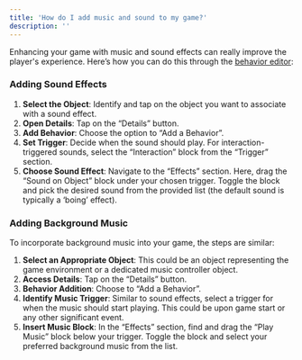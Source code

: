 ```yaml
---
title: 'How do I add music and sound to my game?'
description: ''
---
```


Enhancing your game with music and sound effects can really improve the player's experience. Here’s how you can do this through the [behavior editor](https://wiki.soba.xyz/creating-your-game/general/behavior-editor):

### **Adding Sound Effects**

1. **Select the Object**: Identify and tap on the object you want to associate with a sound effect.
2. **Open Details**: Tap on the “Details” button.
3. **Add Behavior**: Choose the option to “Add a Behavior”.
4. **Set Trigger**: Decide when the sound should play. For interaction-triggered sounds, select the “Interaction” block from the “Trigger” section.
5. **Choose Sound Effect**: Navigate to the “Effects” section. Here, drag the “Sound on Object” block under your chosen trigger. Toggle the block and pick the desired sound from the provided list (the default sound is typically a ‘boing’ effect).

### **Adding Background Music**

To incorporate background music into your game, the steps are similar:

1. **Select an Appropriate Object**: This could be an object representing the game environment or a dedicated music controller object.
2. **Access Details**: Tap on the “Details” button.
3. **Behavior Addition**: Choose to “Add a Behavior”.
4. **Identify Music Trigger**: Similar to sound effects, select a trigger for when the music should start playing. This could be upon game start or any other significant event.
5. **Insert Music Block**: In the “Effects” section, find and drag the “Play Music” block below your trigger. Toggle the block and select your preferred background music from the list.
